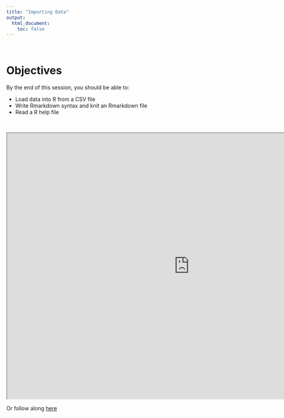 ```yaml
---
title: "Importing Data"
output:
  html_document:
    toc: false
---
```


<br>

# Objectives

By the end of this session, you should be able to:

* Load data into R from a CSV file
* Write Rmarkdown syntax and knit an Rmarkdown file
* Read a R help file

<br>

<iframe width="960" height="700" src="http://www.globalhealthresearch.co/workshops/ieat/decks/w02_deck.html"></iframe>

Or follow along [here](decks/w02_deck.html)